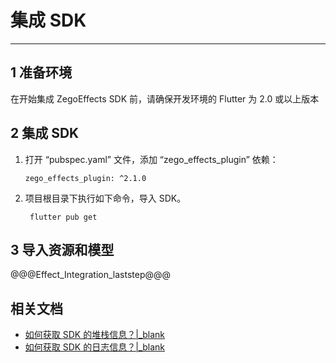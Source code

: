 # 集成 SDK 

--- 

## 1 准备环境  

在开始集成 ZegoEffects SDK 前，请确保开发环境的 Flutter 为 2.0 或以上版本

## 2 集成 SDK  


1. 打开 “pubspec.yaml” 文件，添加 “zego_effects_plugin” 依赖：
    ```
    zego_effects_plugin: ^2.1.0
    ``` 

2. 项目根目录下执行如下命令，导入 SDK。
    ```
     flutter pub get
    ```

## 3 导入资源和模型

@@@Effect_Integration_laststep@@@

## 相关文档

- [如何获取 SDK 的堆栈信息？\|_blank](https://doc-zh.zego.im/faq/AI_Stack)
- [如何获取 SDK 的日志信息？\|_blank](https://doc-zh.zego.im/faq/AI_log)
